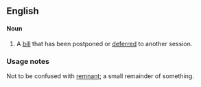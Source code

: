 ==English==

====Noun====
{{en-noun}}

# {{UK|law|jargon|Parliament}} A [[bill]] that has been postponed or [[deferred]] to another session.

===Usage notes===
Not to be confused with [[remnant]]; a small remainder of something.
